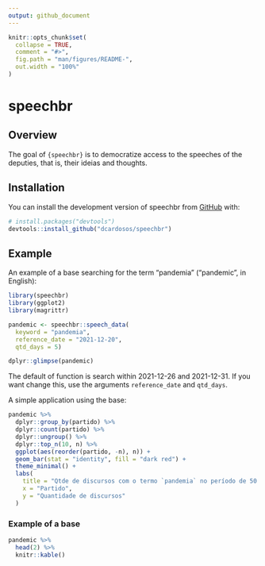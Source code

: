 ```yaml
---
output: github_document
---
```


<!-- README.md is generated from README.Rmd. Please edit that file -->

```r
knitr::opts_chunk$set(
  collapse = TRUE,
  comment = "#>",
  fig.path = "man/figures/README-",
  out.width = "100%"
)
```

# speechbr

<!-- badges: start -->
<!-- badges: end -->

## Overview

The goal of `{speechbr}` is to democratize access to the speeches of the deputies, that is, their ideias and thoughts.

## Installation

You can install the development version of speechbr from [GitHub](https://github.com/) with:

```r
# install.packages("devtools")
devtools::install_github("dcardosos/speechbr")
```

## Example

An example of a base searching for the term "pandemia" ("pandemic", in English):

```r
library(speechbr)
library(ggplot2)
library(magrittr)

pandemic <- speechbr::speech_data(
  keyword = "pandemia",
  reference_date = "2021-12-20",
  qtd_days = 5)

dplyr::glimpse(pandemic)
```

The default of function is search within 2021-12-26 and 2021-12-31. If you want change this, use the arguments `reference_date` and `qtd_days`.

A simple application using the base:

```r
pandemic %>% 
  dplyr::group_by(partido) %>% 
  dplyr::count(partido) %>% 
  dplyr::ungroup() %>% 
  dplyr::top_n(10, n) %>%
  ggplot(aes(reorder(partido, -n), n)) +
  geom_bar(stat = "identity", fill = "dark red") +
  theme_minimal() +
  labs(
    title = "Qtde de discursos com o termo `pandemia` no período de 50 dias por partido",
    x = "Partido",
    y = "Quantidade de discursos"
  )
```

### Example of a base

```r

pandemic %>% 
  head(2) %>%
  knitr::kable()
```

